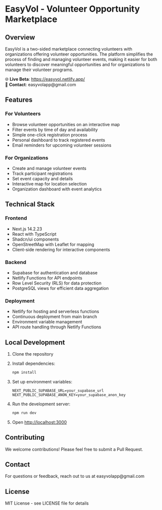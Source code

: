 # EasyVol - Volunteer Opportunity Marketplace

## Overview
EasyVol is a two-sided marketplace connecting volunteers with organizations offering volunteer opportunities. The platform simplifies the process of finding and managing volunteer events, making it easier for both volunteers to discover meaningful opportunities and for organizations to manage their volunteer programs.

🌐 **Live Beta**: [https://easyvol.netlify.app/](https://easyvol.netlify.app/)  
📧 **Contact**: easyvolapp@gmail.com

## Features

### For Volunteers
- Browse volunteer opportunities on an interactive map
- Filter events by time of day and availability
- Simple one-click registration process
- Personal dashboard to track registered events
- Email reminders for upcoming volunteer sessions

### For Organizations
- Create and manage volunteer events
- Track participant registrations
- Set event capacity and details
- Interactive map for location selection
- Organization dashboard with event analytics

## Technical Stack

### Frontend
- Next.js 14.2.23
- React with TypeScript
- Shadcn/ui components
- OpenStreetMap with Leaflet for mapping
- Client-side rendering for interactive components

### Backend
- Supabase for authentication and database
- Netlify Functions for API endpoints
- Row Level Security (RLS) for data protection
- PostgreSQL views for efficient data aggregation

### Deployment
- Netlify for hosting and serverless functions
- Continuous deployment from main branch
- Environment variable management
- API route handling through Netlify Functions

## Local Development

1. Clone the repository
2. Install dependencies:
   ```bash
   npm install
   ```
3. Set up environment variables:
   ```
   NEXT_PUBLIC_SUPABASE_URL=your_supabase_url
   NEXT_PUBLIC_SUPABASE_ANON_KEY=your_supabase_anon_key
   ```
4. Run the development server:
   ```bash
   npm run dev
   ```
5. Open [http://localhost:3000](http://localhost:3000)

## Contributing

We welcome contributions! Please feel free to submit a Pull Request.

## Contact

For questions or feedback, reach out to us at easyvolapp@gmail.com

## License

MIT License - see LICENSE file for details 
